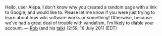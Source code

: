 Hello, user Alepa. I don't know why you created a random page with a link to Google, and would like to. Please let me know if you were just trying to learn about how wiki software works or something! Otherwise, because we've had a great deal of trouble with vandalism, I'm likely to diable your account. — [[User:rsimmons|Rob]] (and his [[User talk:rsimmons|talk]]) 12:59, 16 July 2011 (EDT)